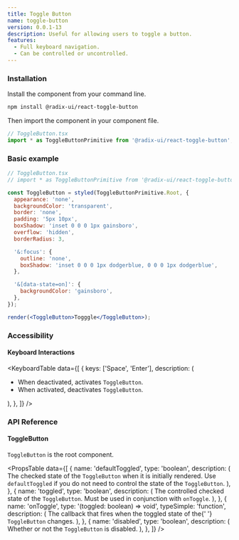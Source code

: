 ```yaml
---
title: Toggle Button
name: toggle-button
version: 0.0.1-13
description: Useful for allowing users to toggle a button.
features:
  - Full keyboard navigation.
  - Can be controlled or uncontrolled.
---
```


### Installation

Install the component from your command line.

```bash
npm install @radix-ui/react-toggle-button
```

Then import the component in your component file.

```jsx
// ToggleButton.tsx
import * as ToggleButtonPrimitive from '@radix-ui/react-toggle-button';
```

### Basic example

```jsx live manual
// ToggleButton.tsx
// import * as ToggleButtonPrimitive from '@radix-ui/react-toggle-button';

const ToggleButton = styled(ToggleButtonPrimitive.Root, {
  appearance: 'none',
  backgroundColor: 'transparent',
  border: 'none',
  padding: '5px 10px',
  boxShadow: 'inset 0 0 0 1px gainsboro',
  overflow: 'hidden',
  borderRadius: 3,

  '&:focus': {
    outline: 'none',
    boxShadow: 'inset 0 0 0 1px dodgerblue, 0 0 0 1px dodgerblue',
  },

  '&[data-state=on]': {
    backgroundColor: 'gainsboro',
  },
});

render(<ToggleButton>Togggle</ToggleButton>);
```

### Accessibility

#### Keyboard Interactions

<KeyboardTable
  data={[
    {
      keys: ['Space', 'Enter'],
      description: (
        <ul>
          <li>
            When deactivated, activates <Code>ToggleButton</Code>.
          </li>
          <li>
            When activated, deactivates <Code>ToggleButton</Code>.
          </li>
        </ul>
      ),
    },
  ]}
/>

### API Reference

#### ToggleButton

`ToggleButton` is the root component.

<PropsTable
  data={[
    {
      name: 'defaultToggled',
      type: 'boolean',
      description: (
        <span>
          The checked state of the <Code>ToggleButton</Code> when it is
          initially rendered. Use <Code>defaultToggled</Code> if you do not need
          to control the state of the <Code>ToggleButton</Code>.
        </span>
      ),
    },
    {
      name: 'toggled',
      type: 'boolean',
      description: (
        <span>
          The controlled checked state of the <Code>ToggleButton</Code>. Must be
          used in conjunction with <Code>onToggle</Code>.
        </span>
      ),
    },
    {
      name: 'onToggle',
      type: '(toggled: boolean) => void',
      typeSimple: 'function',
      description: (
        <span>
          The callback that fires when the toggled state of the{' '}
          <Code>ToggleButton</Code> changes.
        </span>
      ),
    },
    {
      name: 'disabled',
      type: 'boolean',
      description: (
        <span>
          Whether or not the <Code>ToggleButton</Code> is disabled.
        </span>
      ),
    },
  ]}
/>
